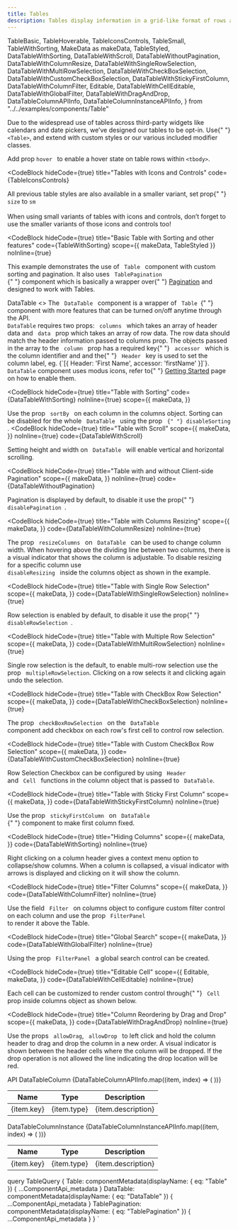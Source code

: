 ```yaml
---
title: Tables
description: Tables display information in a grid-like format of rows and columns. They organize information in a way that’s easy to scan, so that users can look for patterns and insights.
---
```


  TableBasic,
  TableHoverable,
  TableIconsControls,
  TableSmall,
  TableWithSorting,
  MakeData as makeData,
  TableStyled,
  DataTableWithSorting,
  DataTableWithScroll,
  DataTableWithoutPagination,
  DataTableWithColumnResize,
  DataTableWithSingleRowSelection,
  DataTableWithMultiRowSelection,
  DataTableWithCheckBoxSelection,
  DataTableWithCustomCheckBoxSelection,
  DataTableWithStickyFirstColumn,
  DataTableWithColumnFilter,
  Editable,
  DataTableWithCellEditable,
  DataTableWithGlobalFilter,
  DataTableWithDragAndDrop,
  DataTableColumnAPIInfo,
  DataTableColumnInstanceAPIInfo,
} from "../../examples/components/Table"

<Overview>
  Due to the widespread use of tables across third-party widgets like calendars
  and date pickers, we’ve designed our tables to be opt-in. Use{" "}
  <code>&lt;Table&gt;</code>, and extend with custom styles or our various
  included modifier classes.
</Overview>

<CodeBlock hideCode={true} title="Basic Table" code={TableBasic}></CodeBlock>

<CodeBlock hideCode={true} title="Hoverable Rows" code={TableHoverable}>
  Add prop <code>hover </code> to enable a hover state on table rows within
  <code>&lt;tbody&gt;</code>.
</CodeBlock>

<CodeBlock
  hideCode={true}
  title="Tables with Icons and Controls"
  code={TableIconsControls}
></CodeBlock>

<CodeBlock hideCode={true} title="Small Variants" code={TableSmall}>
  All previous table styles are also available in a smaller variant, set prop{" "}
  <code>size</code> to <code>sm</code>
  <br />
  <br />
  When using small variants of tables with icons and controls, don’t forget to use
  the smaller variants of those icons and controls too!
</CodeBlock>

<CodeBlock
  hideCode={true}
  title="Basic Table with Sorting and other features"
  code={TableWithSorting}
  scope={{ makeData, TableStyled }}
  noInline={true}
>
  This example demonstrates the use of <code> Table </code> component with
  custom sorting and pagination. It also uses <code> TablePagination </code>{" "}
  component which is basically a wrapper over{" "}
  <a href="/components/pagination">Pagination</a> and designed to work with
  Tables.
</CodeBlock>

<LinkedHeading h="2" className="h1" id="datatable">
  DataTable
</LinkedHeading>
<>
  The <code> DataTable </code> component is a wrapper of <code> Table </code>{" "}
  component with more features that can be turned on/off anytime through the
  API.
  <br />
  <code>DataTable</code> requires two props:
  <code> columns </code> which takes an array of header data and
  <code> data </code> prop which takes an array of row data. The row data should
  match the header information passed to columns prop. The objects passed in the
  array to the <code> column </code> prop has a required key{" "}
  <code> accessor </code> which is the column identifier and and the{" "}
  <code> Header </code> key is used to set the column label, eg.
  {`[{ Header: 'First Name', accessor: 'firstName' }]`}.

  <div className="docs-callout docs-callout-warning p-3 pb-0 rounded-lg">
    <code>DataTable</code> component uses modus icons, refer to{" "}
    <a href="/getting-started/">Getting Started</a> page on how to enable them.
  </div>
</>

<CodeBlock
  hideCode={true}
  title="Table with Sorting"
  code={DataTableWithSorting}
  noInline={true}
  scope={{
    makeData,
  }}
>
  Use the prop
  <code> sortBy </code> on each column in the columns object. Sorting can be disabled
  for the whole <code> DataTable </code> using the prop <code>
    {" "}
    disableSorting
  </code>.
</CodeBlock>
<CodeBlock
  hideCode={true}
  title="Table with Scroll"
  scope={{
    makeData,
  }}
  noInline={true}
  code={DataTableWithScroll}
>
  Setting height and width on <code> DataTable </code> will enable vertical and
  horizontal scrolling.
</CodeBlock>

<CodeBlock
  hideCode={true}
  title="Table with and without Client-side Pagination"
  scope={{
    makeData,
  }}
  noInline={true}
  code={DataTableWithoutPagination}
>
  Pagination is displayed by default, to disable it use the prop{" "}
  <code> disablePagination </code>.
</CodeBlock>

<CodeBlock
  hideCode={true}
  title="Table with Columns Resizing"
  scope={{
    makeData,
  }}
  code={DataTableWithColumnResize}
  noInline={true}
>
  The prop <code> resizeColumns </code> on <code> DataTable </code>
  can be used to change column width. When hovering above the dividing line between two columns, there
  is a visual indicator that shows the column is adjustable. To disable resizing for a specific column
  use
  <code> disableResizing </code> inside the columns object as shown in the
  example.
</CodeBlock>

<CodeBlock
  hideCode={true}
  title="Table with Single Row Selection"
  scope={{
    makeData,
  }}
  code={DataTableWithSingleRowSelection}
  noInline={true}
>
  Row selection is enabled by default, to disable it use the prop{" "}
  <code> disableRowSelection </code>.
</CodeBlock>

<CodeBlock
  hideCode={true}
  title="Table with Multiple Row Selection"
  scope={{
    makeData,
  }}
  code={DataTableWithMultiRowSelection}
  noInline={true}
>
  Single row selection is the default, to enable multi-row selection use the
  prop <code> multipleRowSelection</code>. Clicking on a row selects it and
  clicking again undo the selection.
</CodeBlock>

<CodeBlock
  hideCode={true}
  title="Table with CheckBox Row Selection"
  scope={{
    makeData,
  }}
  code={DataTableWithCheckBoxSelection}
  noInline={true}
>
  The prop <code> checkBoxRowSelection </code> on the
  <code> DataTable </code> component add checkbox on each row's first cell to control
  row selection.
</CodeBlock>

<CodeBlock
  hideCode={true}
  title="Table with Custom CheckBox Row Selection"
  scope={{
    makeData,
  }}
  code={DataTableWithCustomCheckBoxSelection}
  noInline={true}
>
  Row Selection Checkbox can be configured by using <code> Header </code> and
  <code> Cell </code> functions in the column object that is passed to
  <code> DataTable</code>.
</CodeBlock>

<CodeBlock
  hideCode={true}
  title="Table with Sticky First Column"
  scope={{
    makeData,
  }}
  code={DataTableWithStickyFirstColumn}
  noInline={true}
>
  Use the prop <code> stickyFirstColumn </code> on <code> DataTable </code>{" "}
  component to make first column fixed.
</CodeBlock>

<CodeBlock
  hideCode={true}
  title="Hiding Columns"
  scope={{
    makeData,
  }}
  code={DataTableWithSorting}
  noInline={true}
>
  Right clicking on a column header gives a context menu option to collapse/show
  columns. When a column is collapsed, a visual indicator with arrows is
  displayed and clicking on it will show the column.
</CodeBlock>

<CodeBlock
  hideCode={true}
  title="Filter Columns"
  scope={{
    makeData,
  }}
  code={DataTableWithColumnFilter}
  noInline={true}
>
  Use the field <code> Filter </code> on columns object to configure custom
  filter control on each column and use the prop <code> FilterPanel </code> to
  render it above the Table.
</CodeBlock>

<CodeBlock
  hideCode={true}
  title="Global Search"
  scope={{
    makeData,
  }}
  code={DataTableWithGlobalFilter}
  noInline={true}
>
  Using the prop <code> FilterPanel </code> a global search control can be
  created.
</CodeBlock>

<CodeBlock
  hideCode={true}
  title="Editable Cell"
  scope={{
    Editable,
    makeData,
  }}
  code={DataTableWithCellEditable}
  noInline={true}
>
  Each cell can be customized to render custom control through{" "}
  <code> Cell </code> prop inside columns object as shown below.
</CodeBlock>

<CodeBlock
  hideCode={true}
  title="Column Reordering by Drag and Drop"
  scope={{
    makeData,
  }}
  code={DataTableWithDragAndDrop}
  noInline={true}
>
  Use the props <code> allowDrag</code>, <code> allowDrop </code> to left click
  and hold the column header to drag and drop the column in a new order. A
  visual indicator is shown between the header cells where the column will be
  dropped. If the drop operation is not allowed the line indicating the drop
  location will be red.
</CodeBlock>

<LinkedHeading h="2" className="h1" id="table-api">
  API
</LinkedHeading>
<ComponentApi metadata={props.data.Table} />
<ComponentApi metadata={props.data.DataTable} />
<ComponentApi metadata={props.data.TablePagination} />

<LinkedHeading h="3" id="DataTableColumn">
  DataTableColumn
</LinkedHeading>
<Table bordered striped>
  <thead>
    <tr>
      <th>Name</th>
      <th>Type</th>
      <th>Description</th>
    </tr>
  </thead>
  <tbody>
    {DataTableColumnAPIInfo.map((item, index) => (
      <tr key={index}>
        <td className="text-monospace">{item.key}</td>
        <td className="text-monospace">{item.type}</td>
        <td>{item.description}</td>
      </tr>
    ))}
  </tbody>
</Table>

<LinkedHeading h="3" id="DataTableColumnInstance">
  DataTableColumnInstance
</LinkedHeading>
<Table bordered striped>
  <thead>
    <tr>
      <th>Name</th>
      <th>Type</th>
      <th>Description</th>
    </tr>
  </thead>
  <tbody>
    {DataTableColumnInstanceAPIInfo.map((item, index) => (
      <tr key={index}>
        <td className="text-monospace">{item.key}</td>
        <td className="text-monospace">{item.type}</td>
        <td>{item.description}</td>
      </tr>
    ))}
  </tbody>
</Table>

  query TableQuery {
    Table: componentMetadata(displayName: { eq: "Table" }) {
      ...ComponentApi_metadata
    }
    DataTable: componentMetadata(displayName: { eq: "DataTable" }) {
      ...ComponentApi_metadata
    }
    TablePagination: componentMetadata(displayName: { eq: "TablePagination" }) {
      ...ComponentApi_metadata
    }
  }
`
